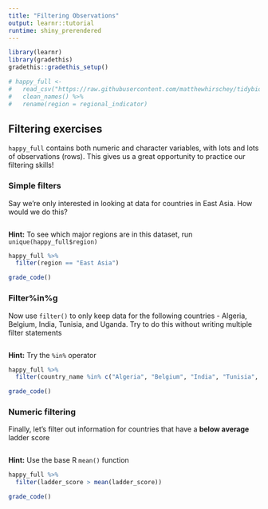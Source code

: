 ```yaml
---
title: "Filtering Observations"
output: learnr::tutorial
runtime: shiny_prerendered
---
```

```r
library(learnr)
library(gradethis)
gradethis::gradethis_setup()

# happy_full <- 
#   read_csv("https://raw.githubusercontent.com/matthewhirschey/tidybiology.org/main/data/world-happiness-report-2021.csv") %>% 
#   clean_names() %>% 
#   rename(region = regional_indicator)
```
## Filtering exercises

`happy_full` contains both numeric and character variables, with lots and lots of observations (rows). This gives us a great opportunity to practice our filtering skills!

### Simple filters

Say we're only interested in looking at data for countries in East Asia. How would we do this?

```r

```

<div id="simple-filter-hint">
**Hint:** To see which major regions are in this dataset, run `unique(happy_full$region)`
</div>

```r
happy_full %>% 
  filter(region == "East Asia")
```

```r
grade_code()
```

### Filter%in%g

Now use `filter()` to only keep data for the following countries - Algeria, Belgium, India, Tunisia, and Uganda. Try to do this without writing multiple filter statements  

```r

```

<div id="multiple-filter-hint">
**Hint:** Try the `%in%` operator
</div>

```r
happy_full %>% 
  filter(country_name %in% c("Algeria", "Belgium", "India", "Tunisia", "Uganda"))
```

```r
grade_code()
```

### Numeric filtering

Finally, let's filter out information for countries that have a **below average** ladder score

```r

```

<div id="num-filter-hint">
**Hint:** Use the base R `mean()` function
</div>

```r
happy_full %>% 
  filter(ladder_score > mean(ladder_score))
```

```r
grade_code()
```
